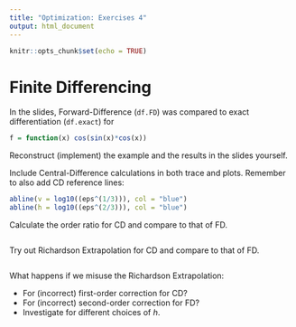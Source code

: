 ```yaml
---
title: "Optimization: Exercises 4"
output: html_document
---
```


```r
knitr::opts_chunk$set(echo = TRUE)
```

# Finite Differencing

In the slides, Forward-Difference (`df.FD`) was compared to exact differentiation (`df.exact`) for

```r
f = function(x) cos(sin(x)*cos(x))
```

Reconstruct (implement) the example and the results in the slides yourself.

Include Central-Difference calculations in both trace and plots.
Remember to also add CD reference lines:

```r
abline(v = log10((eps^(1/3))), col = "blue")
abline(h = log10((eps^(2/3))), col = "blue")
```

Calculate the order ratio for CD and compare to that of FD.

```r

```

Try out Richardson Extrapolation for CD and compare to that of FD.

```r

```

What happens if we misuse the Richardson Extrapolation:

* For (incorrect) first-order correction for CD?
* For (incorrect) second-order correction for FD?
* Investigate for different choices of $h$.

```r

```
